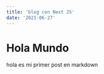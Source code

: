 ---
title: 'blog con Next JS'
date: '2021-06-27'
---

# Hola Mundo

hola es mi primer post en markdown